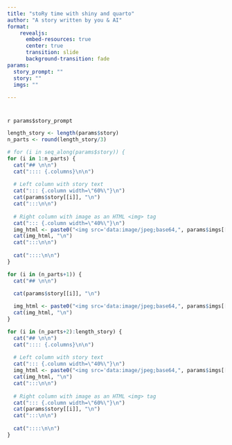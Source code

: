 ```yaml
---
title: "stoRy time with shiny and quarto"
author: "A story written by you & AI"
format: 
    revealjs:
      embed-resources: true
      center: true
      transition: slide
      background-transition: fade
params:
  story_prompt: ""
  story: ""
  imgs: ""
  
---
```


# 

`r params$story_prompt`


```r
length_story <- length(params$story)
n_parts <- round(length_story/3)

# for (i in seq_along(params$story)) {
for (i in 1:n_parts) {
  cat("## \n\n")
  cat(":::: {.columns}\n\n")
  
  # Left column with story text
  cat("::: {.column width=\"60%\"}\n")
  cat(params$story[[i]], "\n")
  cat(":::\n\n")
  
  # Right column with image as an HTML <img> tag
  cat("::: {.column width=\"40%\"}\n")
  img_html <- paste0("<img src='data:image/jpeg;base64,", params$imgs[[i]], "' width='100%' />")
  cat(img_html, "\n")
  cat(":::\n\n")
  
  cat("::::\n\n")
}
```

```r
for (i in (n_parts+1)) {
  cat("## \n\n")
  
  cat(params$story[[i]], "\n")

  img_html <- paste0("<img src='data:image/jpeg;base64,", params$imgs[[i]], "' width='100%' />")
  cat(img_html, "\n")
}
```

```r
for (i in (n_parts+2):length_story) {
  cat("## \n\n")
  cat(":::: {.columns}\n\n")
  
  # Left column with story text
  cat("::: {.column width=\"40%\"}\n")
  img_html <- paste0("<img src='data:image/jpeg;base64,", params$imgs[[i]], "' width='100%' />")
  cat(img_html, "\n")
  cat(":::\n\n")
  
  # Right column with image as an HTML <img> tag
  cat("::: {.column width=\"60%\"}\n")
  cat(params$story[[i]], "\n")
  cat(":::\n\n")
  
  cat("::::\n\n")
}
```



